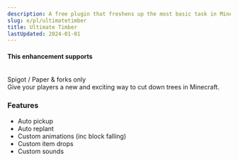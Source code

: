 ```yaml
---
description: A free plugin that freshens up the most basic task in Minecraft - cutting down a tree.
slug: e/pl/ultimatetimber
title: Ultimate Timber
lastUpdated: 2024-01-01
---
```



#### This enhancement supports
<br/>
<MainStatusPill warning>Spigot / Paper & forks only</MainStatusPill>
<br/>
Give your players a new and exciting way to cut down trees in Minecraft.

### Features

<ul class="pl-5 list-disc">
    <li>Auto pickup</li>
    <li>Auto replant</li>
    <li>Custom animations (inc block falling)</li>
    <li>Custom item drops</li>
    <li>Custom sounds</li>
</ul>    

 <CardGrid>
  <LinkCard title="Download" href="https://marketplace.songoda.com/marketplace/product/ultimatetimber-the-realistic-tree-chopper.18" />
  <LinkCard title="Wiki" href="https://wiki.songoda.com/Ultimate_Timber" />
</CardGrid>
